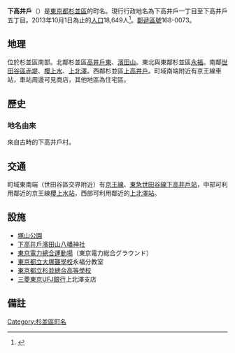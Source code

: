 {{Pathnav|日本|東京都|杉並區|frame=1}}
{{Infobox Settlement
|official_name = 下高井戶
|native_name =
|settlement_type = [[町|町]]
|image_skyline = Tsukayama park suginami.JPG
|imagesize = 250px
|image_caption = 塚山公園
|image_flag =
|image_seal =
| image_map =
| map_caption =
| pushpin_map =
|subdivision_type = [[國家|國家]]
|subdivision_name = [[File:Flag_of_Japan.svg|border]] [[日本|日本]]
|subdivision_type1 = [[都道府縣|都道府縣]]
|subdivision_name1 = [[File:Flag_of_Tokyo_Prefecture.svg|25px]] [[東京都|東京都]]
|subdivision_type2 = [[東京都區部|特別區]]
|subdivision_name2 = [[File:Flag_of_Suginami,_Tokyo.svg|25px]] [[杉並區|杉並區]]
|established_title =
|established_date =
|government_type =
|leader_title =
|leader_name =
|area_magnitude =
|area_total_sq_mi =
|area_total_km2 =
|area_land_sq_mi =
|area_land_km2 =
|area_urban_sq_mi =
|area_urban_km2 =
|area_metro_km2 =
|area_metro_sq_mi =
|population_as_of= 2013年（平成25年）10月1日
|population_footnotes = 
|population_total = 18649
|population_urban =
|population_metro =
|population_density_sq_mi =
|population_density_km2 =
| timezone = [[日本標準時間|JST]]
| utc_offset = +9
|timezone_DST =
|utc_offset_DST =
|latd=|latm=|lats=|latNS=
|longd=|longm=|longs=|longEW=
|elevation_footnotes=
|elevation_m =
|elevation_ft =
|postal_code_type = [[郵遞區號|郵遞區號]]
|postal_code = 168-0073
|area_code =
|website =
|footnotes =
}}
'''下高井戶'''（{{jpn|j=下高井戸|hg=しもたかいど|rm=Shimo-takaido|f=y}}）是[[東京都|東京都]][[杉並區|杉並區]]的町名。現行行政地名為下高井戶一丁目至下高井戶五丁目。2013年10月1日為止的[[人口|人口]]18,649人<ref>{{Cite web |url=http://www2.city.suginami.tokyo.jp/library/file/h2510_age.xls |title=杉並区 区政資料 - 統計 - 人口 - 各歳別人口25年 |accessdate=2013-10-24 |archive-date=2013-10-22 |archive-url=https://web.archive.org/web/20131022132215/http://www2.city.suginami.tokyo.jp/library/file/h2510_age.xls |dead-url=yes }}</ref>。[[郵遞區號|郵遞區號]]168-0073。

== 地理 ==
位於杉並區南部。北鄰杉並區[[高井戶東|高井戶東]]、[[濱田山|濱田山]]。東北與東鄰杉並區[[永福|永福]]。南鄰[[世田谷區|世田谷區]][[赤堤|赤堤]]、[[櫻上水|櫻上水]]、[[上北澤|上北澤]]。西鄰杉並區[[上高井戶|上高井戶]]。町域南端附近有京王線車站，車站周邊可見商店，其他地區為住宅區。

== 歷史 ==
=== 地名由來 ===
來自古時的下高井戶村。

== 交通 ==
町域東南端（世田谷區交界附近）有[[京王線|京王線]]、[[東急世田谷線|東急世田谷線]][[下高井戶站|下高井戶站]]，中部可利用鄰近的京王線[[櫻上水站|櫻上水站]]，西部可利用鄰近的[[上北澤站|上北澤站]]。

== 設施 ==
* [[塚山公園|塚山公園]]
* [[下高井戶濱田山八幡神社|下高井戶濱田山八幡神社]]
* [[東京電力總合運動場|東京電力總合運動場]]（東京電力総合グラウンド）
* [[東京都立大塚聾學校|東京都立大塚聾學校]]永福分教室
* [[東京都立杉並總合高等學校|東京都立杉並總合高等學校]]
* [[三菱東京UFJ銀行|三菱東京UFJ銀行]]上北澤支店

== 備註 ==
{{reflist}}

{{杉並區的町名}}
{{DEFAULTSORT:Shimo-Takaido}}
[[Category:杉並區町名|Category:杉並區町名]]